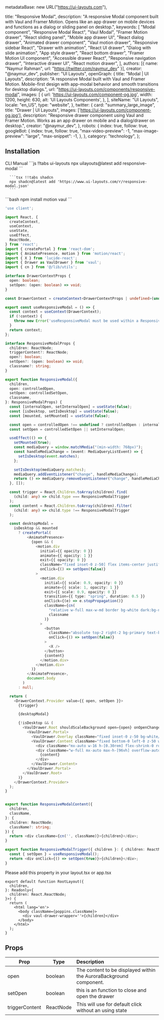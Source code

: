   metadataBase: new URL("https://ui-layouts.com"),

  title: "Responsive Modal",
  description:
    "A responsive Modal component built with Vaul and Framer Motion. Opens like an app drawer on mobile devices and functions as a dialog or sliding panel on desktop.",
  keywords: [
    "Modal component",
    "Responsive Modal React",
    "Vaul Modal",
    "Framer Motion drawer",
    "React sliding panel",
    "Mobile app drawer UI",
    "React dialog drawer",
    "Animated drawer component",
    "Vaul motion drawer",
    "Responsive sidebar React",
    "Drawer with animation",
    "React UI drawer",
    "Dialog with slide animation",
    "App style drawer",
    "React bottom drawer",
    "Framer Motion UI component",
    "Accessible drawer React",
    "Responsive navigation drawer",
    "Interactive drawer UI",
    "React motion drawer",
  ],
  authors: [{ name: "Naymur Rahman", url: "https://twitter.com/naymur_dev" }],
  creator: "@naymur_dev",
  publisher: "UI Layouts",
  openGraph: {
    title: "Modal | UI Layouts",
    description:
      "A responsive Modal built with Vaul and Framer Motion. Mobile-first design with app-modal behavior and smooth transitions for desktop dialogs.",
    url: "https://ui-layouts.com/components/responsive-modal",
    images: [
      {
        url: 'https://ui-layouts.com/component-og.jpg',
        width: 1200,
        height: 630,
        alt: 'UI Layouts Components',
      },
    ],
    siteName: "UI Layouts",
    locale: "en_US",
    type: "website",
  },
  twitter: {
    card: "summary_large_image",
    title: "Drawer | UI Layouts",
    images: ['https://ui-layouts.com/component-og.jpg'],
    description:
      "Responsive drawer component using Vaul and Framer Motion. Works as an app drawer on mobile and a dialog/drawer on desktop.",
    creator: "@naymur_dev",
  },
  robots: {
    index: true,
    follow: true,
    googleBot: {
      index: true,
      follow: true,
      "max-video-preview": -1,
      "max-image-preview": "large",
      "max-snippet": -1,
    },
  },
  category: "technology",
};


<ComponentCodePreview name='responsive-modal' hasReTrigger responsive />

## Installation

<Tabs defaultValue="cli">

  <TabsList className='border-b w-full bg-transparent dark:bg-transparent justify-start dark:bg-zinc-900 h-11'>
    <TabsTrigger value="cli">CLI</TabsTrigger>
    <TabsTrigger value="manual">Manual</TabsTrigger>
  </TabsList>

  <TabsContent value="cli">
   <CodeWithTabs>
      ```js !!tabs ui-layouts
      npx uilayouts@latest add responsive-modal
      ```

      ```tsx !!tabs shadcn
      npx shadcn@latest add 'https://www.ui-layouts.com/r/responsive-modal.json'
      ```
   </CodeWithTabs>
  </TabsContent>


<TabsContent value="manual">
```bash
npm install motion vaul
```

```ts drawer.tsx
'use client';

import React, {
  createContext,
  useContext,
  useState,
  useEffect,
  ReactNode,
} from 'react';
import { createPortal } from 'react-dom';
import { AnimatePresence, motion } from 'motion/react';
import { X } from 'lucide-react';
import { Drawer as VaulDrawer } from 'vaul';
import { cn } from '@/lib/utils';

interface DrawerContextProps {
  open: boolean;
  setOpen: (open: boolean) => void;
}

const DrawerContext = createContext<DrawerContextProps | undefined>(undefined);

export const useResponsiveModal = () => {
  const context = useContext(DrawerContext);
  if (!context) {
    throw new Error('useResponsiveModal must be used within a ResponsiveModalProvider');
  }
  return context;
};

interface ResponsiveModalProps {
  children: ReactNode;
  triggerContent?: ReactNode;
  open?: boolean;
  setOpen?: (open: boolean) => void;
  classname?: string;
}

export function ResponsiveModal({
  children,
  open: controlledOpen,
  setOpen: controlledSetOpen,
  classname,
}: ResponsiveModalProps) {
  const [internalOpen, setInternalOpen] = useState(false);
  const [isDesktop, setIsDesktop] = useState(false);
  const [mounted, setMounted] = useState(false);

  const open = controlledOpen !== undefined ? controlledOpen : internalOpen;
  const setOpen = controlledSetOpen || setInternalOpen;

  useEffect(() => {
    setMounted(true);
    const mediaQuery = window.matchMedia("(min-width: 768px)");
    const handleMediaChange = (event: MediaQueryListEvent) => {
      setIsDesktop(event.matches);
    };

    setIsDesktop(mediaQuery.matches);
    mediaQuery.addEventListener("change", handleMediaChange);
    return () => mediaQuery.removeEventListener("change", handleMediaChange);
  }, []);

  const trigger = React.Children.toArray(children).find(
    (child: any) => child.type === ResponsiveModalTrigger
  );
  const content = React.Children.toArray(children).filter(
    (child: any) => child.type !== ResponsiveModalTrigger
  );

  const desktopModal =
    isDesktop && mounted
      ? createPortal(
          <AnimatePresence>
            {open && (
              <motion.div
                initial={{ opacity: 0 }}
                animate={{ opacity: 1 }}
                exit={{ opacity: 0 }}
                className="fixed inset-0 z-50] flex items-center justify-center bg-black/50 backdrop-blur-sm cursor-zoom-out"
                onClick={() => setOpen(false)}
              >
                <motion.div
                  initial={{ scale: 0.9, opacity: 0 }}
                  animate={{ scale: 1, opacity: 1 }}
                  exit={{ scale: 0.9, opacity: 0 }}
                  transition={{ type: "spring", duration: 0.5 }}
                  onClick={(e) => e.stopPropagation()}
                  className={cn(
                    "relative w-full max-w-md border bg-white dark:bg-neutral-900 rounded-lg cursor-default",
                    classname
                  )}
                >
                  <button
                    className="absolute top-2 right-2 bg-primary text-background p-2 border z-[1] rounded-md"
                    onClick={() => setOpen(false)}
                  >
                    <X />
                  </button>
                  {content}
                </motion.div>
              </motion.div>
            )}
          </AnimatePresence>,
          document.body
        )
      : null;

  return (
    <DrawerContext.Provider value={{ open, setOpen }}>
      {trigger}

      {desktopModal}

      {!isDesktop && (
        <VaulDrawer.Root shouldScaleBackground open={open} onOpenChange={setOpen}>
          <VaulDrawer.Portal>
            <VaulDrawer.Overlay className="fixed inset-0 z-50 bg-white/50 dark:bg-black/50 backdrop-blur-sm" />
            <VaulDrawer.Content className="fixed bottom-0 left-0 z-50 w-full max-h-[96%] bg-white dark:bg-neutral-900">
              <div className="mx-auto w-16 h-[0.30rem] flex-shrink-0 rounded-full bg-neutral-600 my-4" />
              <div className="w-full mx-auto max-h-[96vh] overflow-auto px-4 pb-2">
                {content}
              </div>
            </VaulDrawer.Content>
          </VaulDrawer.Portal>
        </VaulDrawer.Root>
      )}
    </DrawerContext.Provider>
  );
}


export function ResponsiveModalContent({
  children,
  className,
}: {
  children: ReactNode;
  className?: string;
}) {
  return <div className={cn('', className)}>{children}</div>;
}

export function ResponsiveModalTrigger({ children }: { children: ReactNode }) {
  const { setOpen } = useResponsiveModal();
  return <div onClick={() => setOpen(true)}>{children}</div>;
}
```
</TabsContent>
</Tabs>


Please add this property in your layout.tsx or app.tsx

```tsx
export default function RootLayout({
  children,
}: Readonly<{
  children: React.ReactNode;
}>) {
  return (
    <html lang='en'>
      <body className={poppins.className}>
        <div vaul-drawer-wrapper=''>{children}</div>
      </body>
    </html>
  );
}
```

## Props

| Prop           | Type      | Description                                                        |
| -------------- | --------- | :----------------------------------------------------------------- |
| open           | boolean   | The content to be displayed within the AuroraBackground component. |
| setOpen        | boolean   | this is an function to close and open the drawer                   |
| triggerContent | ReactNode | This will use for default click without an using state             |

